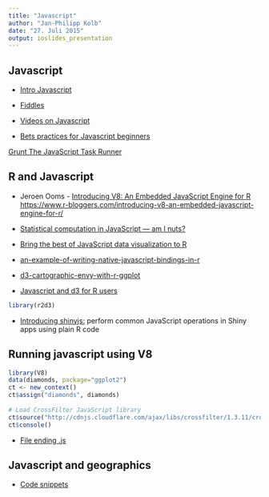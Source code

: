 ```yaml
---
title: "Javascript"
author: "Jan-Philipp Kolb"
date: "27. Juli 2015"
output: ioslides_presentation
---
```


## Javascript

- [Intro Javascript](https://facebook.github.io/react/docs/tutorial.html)

- [Fiddles](http://jsfiddle.net/user/opencpu/fiddles/)

- [Videos on Javascript](https://facebook.github.io/react/docs/videos.html)

- [Bets practices for Javascript beginners](http://code.tutsplus.com/tutorials/24-javascript-best-practices-for-beginners--net-5399)

[Grunt The JavaScript Task Runner](http://gruntjs.com/)

## R and Javascript

- Jeroen Ooms - [Introducing V8: An Embedded JavaScript Engine for R](https://www.opencpu.org/posts/v8-release-0-2/)
<https://www.r-bloggers.com/introducing-v8-an-embedded-javascript-engine-for-r/>


- [Statistical computation in JavaScript — am I nuts?](http://www.r-bloggers.com/statistical-computation-in-javascript-am-i-nuts/)

- [Bring the best of JavaScript data visualization to R](http://www.htmlwidgets.org/)

- [an-example-of-writing-native-javascript-bindings-in-r](http://www.r-bloggers.com/minimist-an-example-of-writing-native-javascript-bindings-in-r/)


- [d3-cartographic-envy-with-r-ggplot](http://rud.is/b/2014/09/26/overcoming-d3-cartographic-envy-with-r-ggplot/)

- [Javascript and d3 for R users](http://civilstat.com/2012/10/basics-of-javascript-and-d3-for-r-users/)

```r
library(r2d3)
```

- [Introducing shinyjs:](http://deanattali.com/2015/04/23/shinyjs-r-package/) perform common JavaScript operations in Shiny apps using plain R code

## Running javascript using V8


```r
library(V8)
data(diamonds, package="ggplot2")
ct <- new_context()
ct$assign("diamonds", diamonds)
 
# Load CrossFilter JavaScript library
ct$source("http://cdnjs.cloudflare.com/ajax/libs/crossfilter/1.3.11/crossfilter.min.js")
ct$console()
```

- [File ending .js](http://www.dateiendung.com/format/js)

## Javascript and geographics

- [Code snippets](http://wiki.openstreetmap.org/wiki/Tag_Processing_Snippets)

